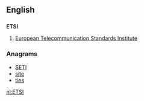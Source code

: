 {{also|etsi}}
==English==

==={{abbreviation-old|en}}===
'''ETSI'''

# [[w:European Telecommunication Standards Institute|European Telecommunication Standards Institute]]

===Anagrams===
* [[SETI#English|SETI]]
* [[site#English|site]]
* [[ties#English|ties]]

[[nl:ETSI]]